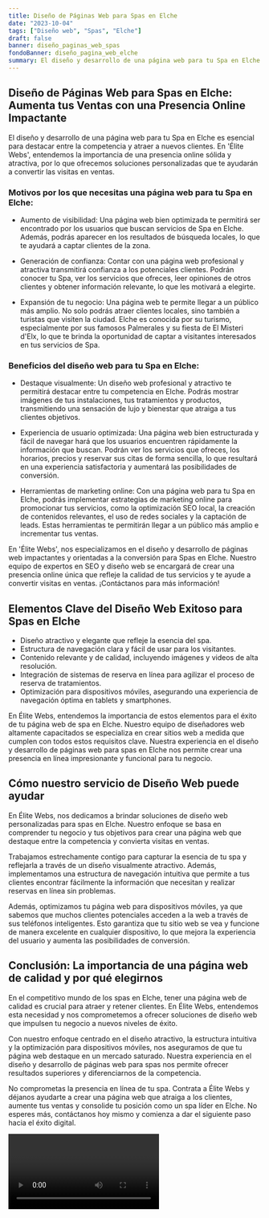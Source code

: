 ```yaml
---
title: Diseño de Páginas Web para Spas en Elche
date: "2023-10-04"
tags: ["Diseño web", "Spas", "Elche"]
draft: false
banner: diseño_paginas_web_spas
fondoBanner: diseño_pagina_web_elche
summary: El diseño y desarrollo de una página web para tu Spa en Elche es esencial para destacar entre la competencia y atraer a nuevos clientes. En 'Élite Webs', entendemos la importancia de una presencia online sólida y atractiva, por lo que ofrecemos soluciones personalizadas que te ayudarán a convertir las visitas en ventas.
---
```



## Diseño de Páginas Web para Spas en Elche: Aumenta tus Ventas con una Presencia Online Impactante

El diseño y desarrollo de una página web para tu Spa en Elche es esencial para destacar entre la competencia y atraer a nuevos clientes. En 'Élite Webs', entendemos la importancia de una presencia online sólida y atractiva, por lo que ofrecemos soluciones personalizadas que te ayudarán a convertir las visitas en ventas.

### Motivos por los que necesitas una página web para tu Spa en Elche:

- Aumento de visibilidad: Una página web bien optimizada te permitirá ser encontrado por los usuarios que buscan servicios de Spa en Elche. Además, podrás aparecer en los resultados de búsqueda locales, lo que te ayudará a captar clientes de la zona.

- Generación de confianza: Contar con una página web profesional y atractiva transmitirá confianza a los potenciales clientes. Podrán conocer tu Spa, ver los servicios que ofreces, leer opiniones de otros clientes y obtener información relevante, lo que les motivará a elegirte.

- Expansión de tu negocio: Una página web te permite llegar a un público más amplio. No solo podrás atraer clientes locales, sino también a turistas que visiten la ciudad. Elche es conocida por su turismo, especialmente por sus famosos Palmerales y su fiesta de El Misteri d'Elx, lo que te brinda la oportunidad de captar a visitantes interesados en tus servicios de Spa.

### Beneficios del diseño web para tu Spa en Elche:

- Destaque visualmente: Un diseño web profesional y atractivo te permitirá destacar entre tu competencia en Elche. Podrás mostrar imágenes de tus instalaciones, tus tratamientos y productos, transmitiendo una sensación de lujo y bienestar que atraiga a tus clientes objetivos.

- Experiencia de usuario optimizada: Una página web bien estructurada y fácil de navegar hará que los usuarios encuentren rápidamente la información que buscan. Podrán ver los servicios que ofreces, los horarios, precios y reservar sus citas de forma sencilla, lo que resultará en una experiencia satisfactoria y aumentará las posibilidades de conversión.

- Herramientas de marketing online: Con una página web para tu Spa en Elche, podrás implementar estrategias de marketing online para promocionar tus servicios, como la optimización SEO local, la creación de contenidos relevantes, el uso de redes sociales y la captación de leads. Estas herramientas te permitirán llegar a un público más amplio e incrementar tus ventas.

En 'Élite Webs', nos especializamos en el diseño y desarrollo de páginas web impactantes y orientadas a la conversión para Spas en Elche. Nuestro equipo de expertos en SEO y diseño web se encargará de crear una presencia online única que refleje la calidad de tus servicios y te ayude a convertir visitas en ventas. ¡Contáctanos para más información!

<GifSeo />

<Cta />

## Elementos Clave del Diseño Web Exitoso para Spas en Elche

- Diseño atractivo y elegante que refleje la esencia del spa.
- Estructura de navegación clara y fácil de usar para los visitantes.
- Contenido relevante y de calidad, incluyendo imágenes y videos de alta resolución.
- Integración de sistemas de reserva en línea para agilizar el proceso de reserva de tratamientos.
- Optimización para dispositivos móviles, asegurando una experiencia de navegación óptima en tablets y smartphones.

En Élite Webs, entendemos la importancia de estos elementos para el éxito de tu página web de spa en Elche. Nuestro equipo de diseñadores web altamente capacitados se especializa en crear sitios web a medida que cumplen con todos estos requisitos clave. Nuestra experiencia en el diseño y desarrollo de páginas web para spas en Elche nos permite crear una presencia en línea impresionante y funcional para tu negocio.

## Cómo nuestro servicio de Diseño Web puede ayudar

En Élite Webs, nos dedicamos a brindar soluciones de diseño web personalizadas para spas en Elche. Nuestro enfoque se basa en comprender tu negocio y tus objetivos para crear una página web que destaque entre la competencia y convierta visitas en ventas.

Trabajamos estrechamente contigo para capturar la esencia de tu spa y reflejarla a través de un diseño visualmente atractivo. Además, implementamos una estructura de navegación intuitiva que permite a tus clientes encontrar fácilmente la información que necesitan y realizar reservas en línea sin problemas.

Además, optimizamos tu página web para dispositivos móviles, ya que sabemos que muchos clientes potenciales acceden a la web a través de sus teléfonos inteligentes. Esto garantiza que tu sitio web se vea y funcione de manera excelente en cualquier dispositivo, lo que mejora la experiencia del usuario y aumenta las posibilidades de conversión.

## Conclusión: La importancia de una página web de calidad y por qué elegirnos

En el competitivo mundo de los spas en Elche, tener una página web de calidad es crucial para atraer y retener clientes. En Élite Webs, entendemos esta necesidad y nos comprometemos a ofrecer soluciones de diseño web que impulsen tu negocio a nuevos niveles de éxito.

Con nuestro enfoque centrado en el diseño atractivo, la estructura intuitiva y la optimización para dispositivos móviles, nos aseguramos de que tu página web destaque en un mercado saturado. Nuestra experiencia en el diseño y desarrollo de páginas web para spas nos permite ofrecer resultados superiores y diferenciarnos de la competencia.

No comprometas la presencia en línea de tu spa. Contrata a Élite Webs y déjanos ayudarte a crear una página web que atraiga a los clientes, aumente tus ventas y consolide tu posición como un spa líder en Elche. No esperes más, contáctanos hoy mismo y comienza a dar el siguiente paso hacia el éxito digital.

<Video />

<CtaBot job="Spas" city="Elche" />

<Gmaps query="Elche+españa+maps" />
